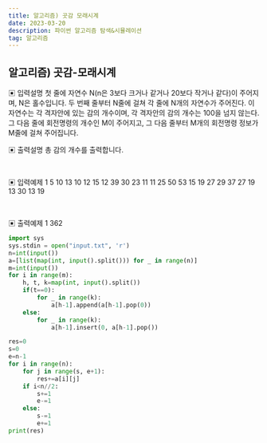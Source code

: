 ```yaml
---
title: 알고리즘) 곳감 모래시계
date: 2023-03-20
description: 파이썬 알고리즘 탐색&시뮬레이션
tag: 알고리즘
---
```


## 알고리즘) 곳감-모래시계

▣ 입력설명
첫 줄에 자연수 N(n은 3보다 크거나 같거나 20보다 작거나 같다)이 주어지며, N은 홀수입니다.
두 번째 줄부터 N줄에 걸쳐 각 줄에 N개의 자연수가 주어진다.
이 자연수는 각 격자안에 있는 감의 개수이며, 각 격자안의 감의 개수는 100을 넘지 않는다. 그 다음 줄에 회전명령의 개수인 M이 주어지고, 그 다음 줄부터 M개의 회전명령 정보가 M줄에 걸쳐 주어집니다.

▣ 출력설명
총 감의 개수를 출력합니다.

<br />

▣ 입력예제 1
5
10 13 10 12 15
12 39 30 23 11
11 25 50 53 15
19 27 29 37 27
19 13 30 13 19

<br />

▣ 출력예제 1 362

```python
import sys
sys.stdin = open("input.txt", 'r')
n=int(input())
a=[list(map(int, input().split())) for _ in range(n)]
m=int(input())
for i in range(m):
    h, t, k=map(int, input().split())
    if(t==0):
        for _ in range(k):
            a[h-1].append(a[h-1].pop(0))
    else:
        for _ in range(k):
            a[h-1].insert(0, a[h-1].pop())

res=0
s=0
e=n-1
for i in range(n):
    for j in range(s, e+1):
        res+=a[i][j]
    if i<n//2:
        s+=1
        e-=1
    else:
        s-=1
        e+=1
print(res)
```
